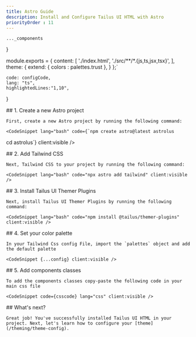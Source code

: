 ```yaml
---
title: Astro Guide
description: Install and Configure Tailus UI HTML with Astro
priorityOrder : 11
---
```



    ..._components
}


module.exports = {
    content: [
        './index.html',
        './src/**/*.{js,ts,jsx,tsx}',
    ],
    theme: {
        extend: {
            colors : palettes.trust
        },
    }
};`

    code: configCode,
    lang: "ts",
    highlightedLines:"1,10",
}

<div>
    ## 1. Create a new Astro project

    First, create a new Astro project by running the following command:

    <CodeSnippet lang="bash" code={`npm create astro@latest astrolus
cd astrolus`} client:visible />
</div>

<div>
    ## 2. Add Tailwind CSS

    Next, Tailwind CSS to your project by running the following command:

    <CodeSnippet lang="bash" code="npx astro add tailwind" client:visible />
</div>

<div>
    ## 3. Install Tailus UI Themer Plugins

    Next, install Tailus UI Themer Plugins by running the following command:

    <CodeSnippet lang="bash" code="npm install @tailus/themer-plugins" client:visible />
</div>

<div>
    ## 4. Set your color palette

    In your Tailwind Css config File, import the `palettes` object and add the default palette

    <CodeSnippet {...config} client:visible />
</div>

<div>
    ## 5. Add components classes

    To add the components classes copy-paste the following code in your main css file

    <CodeSnippet code={csscode} lang="css" client:visible />
</div>

<div>
    ## What's next?

    Great job! You've successfully installed Tailus UI HTML in your project. Next, let's learn how to configure your [theme](/theming/theme-config).
</div>